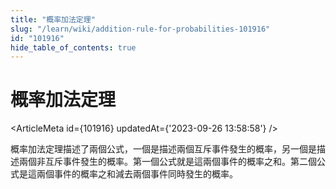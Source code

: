 ```yaml
---
title: "概率加法定理"
slug: "/learn/wiki/addition-rule-for-probabilities-101916"
id: "101916"
hide_table_of_contents: true
---
```



# 概率加法定理

<ArticleMeta id={101916} updatedAt={'2023-09-26 13:58:58'} />
<div className='border-solid border-b border-t-0 my-4 border-[var(--ifm-color-gray-300)]' />

概率加法定理描述了兩個公式，一個是描述兩個互斥事件發生的概率，另一個是描述兩個非互斥事件發生的概率。第一個公式就是這兩個事件的概率之和。第二個公式是這兩個事件的概率之和減去兩個事件同時發生的概率。
